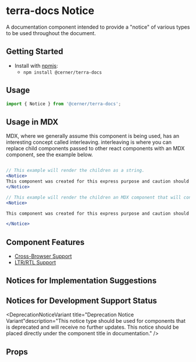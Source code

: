 


<Badge />

# terra-docs Notice

A documentation component intended to provide a "notice" of various types to be used throughout the document.

## Getting Started

- Install with [npmjs](https://www.npmjs.com):
  - `npm install @cerner/terra-docs`

## Usage

```jsx
import { Notice } from '@cerner/terra-docs';
```

## Usage in MDX

MDX, where we generally assume this component is being used, has an interesting concept called interleaving. interleaving is where you can replace child components passed to other react components with an MDX component, see the example below.

```jsx

// This example will render the children as a string.
<Notice>
This component was created for this express purpose and caution should be used when exceeding those parameters. Go to [google](https://www.google.com) for more information.
</Notice>

// This example will render the children an MDX component that will convert the string to markdown, links to be rendered in the notice.
<Notice>

This component was created for this express purpose and caution should be used when exceeding those parameters. Go to [google](https://www.google.com) for more information.

</Notice>
```

## Component Features

* [Cross-Browser Support](https://engineering.cerner.com/terra-ui/about/terra-ui/component-standards#cross-browser-support)
* [LTR/RTL Support](https://engineering.cerner.com/terra-ui/about/terra-ui/component-standards#ltr--rtl)

## Notices for Implementation Suggestions

<ImportantNoticeVariant title="Important Notice Variant" description="This notice type will be used most often. It should be used for any kind of tip, helpful note, suggestion, reminder and example for how to implement accessibility correctly, reminder to add a prop, etc."/>

<CautionNoticeVariant title="Caution Notice Variant" description="This notice type should be used very rarely when we need to list a warning for when a prop (or combination or props) are used incorrectly and will cause instability, throw warnings, or outright break."/>

<UXRecommendationNoticeVariant title="UX Recommendation Notice Variant" description="This notice type should be used very rarely to point out something extremely important as a usage recommendation. It should not to be used on every page. The messaging should be UX or Human Factors focused, and not more than paragraph or two, sometimes with links to other industry resources."/>

## Notices for Development Support Status

<MaintenanceNoticeVariant title="Maintenance Notice Variant" description="This notice type should be used for components that will be deprecated at some future time. This notice should be placed directly under the component title in documentation."/>

<DeprecationNoticeVariant title="Deprecation Notice Variant"description="This notice type should be used for components that is deprecated and will receive no further updates. This notice should be placed directly under the component title in documentation." />

## Props

<PropsTable />
